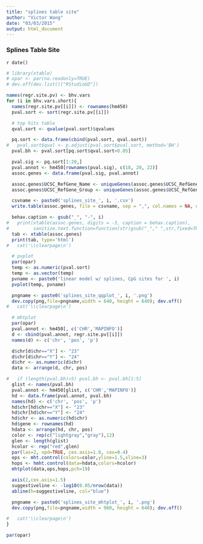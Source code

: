 ```yaml
---
title: "splines table site"
author: "Victor Wang"
date: "03/03/2015"
output: html_document
---
```


### Splines Table Site
`r date()`

```r
# library(xtable)
# opar <- par(no.readonly=TRUE)
# dev.off(dev.list()["RStudioGD"])

names(regr.site.pv) <- bhv.vars
for (i in bhv.vars.short){
  names(regr.site.pv[[i]]) <- rownames(hm450)
  pval.sort <- sort(regr.site.pv[[i]])

  # top hits table
  qval.sort <- qvalue(pval.sort)$qvalues

  pq.sort <- data.frame(cbind(pval.sort, qval.sort))
#   pval.sort$qval <- p.adjust(pval.sort$pval.sort, method='BH')
  pval.bh <- pval.sort[pq.sort$qval.sort<0.05]

  pval.sig <- pq.sort[1:20,]
  pval.annot <- hm450[rownames(pval.sig), c(18, 20, 22)]
  assoc.genes <- data.frame(pval.sig, pval.annot)

  assoc.genes$UCSC_RefGene_Name <- uniqueGenes(assoc.genes$UCSC_RefGene_Name)
  assoc.genes$UCSC_RefGene_Group <- uniqueGenes(assoc.genes$UCSC_RefGene_Group)

  csvname <- paste0('splines_site_', i, '.csv')
  write.table(assoc.genes, file = csvname, sep = ",", col.names = NA, qmethod = "double")

  behav.caption <- gsub("_", "-", i)
#   print(xtable(assoc.genes, digits = -3, caption = behav.caption), 
#         sanitize.text.function=function(str)gsub("_"," ",str,fixed=TRUE), type='html')
  tab <- xtable(assoc.genes)  
  print(tab, type='html')
#   cat('\\clearpage\n')

  # pvplot
  par(opar)
  temp <- as.numeric(pval.sort)
  temp <- as.vector(temp)
  pvname <- paste0('linear model w/ splines, CpG sites for ', i)
  pvplot(temp, pvname)

  pngname <- paste0('splines_site_qqplot_', i, '.png')
  dev.copy(png,file=pngname,width = 640, height = 640); dev.off()
#   cat('\\clearpage\n')

  # mhtplot
  par(opar)
  pval.annot <- hm450[, c('CHR','MAPINFO')]
  d <- cbind(pval.annot, regr.site.pv[[i]])
  names(d) <- c('chr', 'pos', 'p')

  d$chr[d$chr=="X"] <- "23"
  d$chr[d$chr=="Y"] <- "24"
  d$chr <- as.numeric(d$chr)
  data <- arrange(d, chr, pos)

#   if (length(pval.bh)>5) pval.bh <- pval.bh[1:5]
  glist <- names(pval.bh)
  pval.annot <- hm450[glist, c('CHR','MAPINFO')]
  hd <- data.frame(pval.annot, pval.bh)
  names(hd) <- c('chr', 'pos', 'p')
  hd$chr[hd$chr=="X"] <- "23"
  hd$chr[hd$chr=="Y"] <- "24"
  hd$chr <- as.numeric(hd$chr)
  hd$gene <- rownames(hd)
  hdata <- arrange(hd, chr, pos)
  color <- rep(c("lightgray","gray"),12)
  glen <- length(glist)
  hcolor <- rep("red",glen)
  par(las=2, xpd=TRUE, cex.axis=1.8, cex=0.4)
  ops <- mht.control(colors=color,yline=1.5,xline=3)
  hops <- hmht.control(data=hdata,colors=hcolor)
  mhtplot(data,ops,hops,pch=19)

  axis(2,cex.axis=1.5)
  suggestiveline <- -log10(0.05/nrow(data))
  abline(h=suggestiveline, col="blue")

  pngname <- paste0('splines_site_mhtplot_', i, '.png')
  dev.copy(png,file=pngname,width = 960, height = 640); dev.off()

#   cat('\\clearpage\n')
}

par(opar)
```